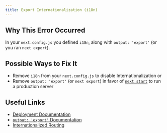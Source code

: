 ```yaml
---
title: Export Internationalization (i18n)
---
```


## Why This Error Occurred

In your `next.config.js` you defined `i18n`, along with `output: 'export'` (or you ran `next export`).

## Possible Ways to Fix It

- Remove `i18n` from your `next.config.js` to disable Internationalization or
- Remove `output: 'export'` (or `next export`) in favor of [`next start`](/docs/pages/api-reference/cli/next#next-start-options) to run a production server

## Useful Links

- [Deployment Documentation](/docs/pages/building-your-application/deploying)
- [`output: 'export'` Documentation](/docs/pages/building-your-application/deploying/static-exports)
- [Internationalized Routing](/docs/pages/building-your-application/routing/internationalization)
